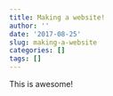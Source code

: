 ```yaml
---
title: Making a website!
author: ''
date: '2017-08-25'
slug: making-a-website
categories: []
tags: []
---
```


This is awesome!

